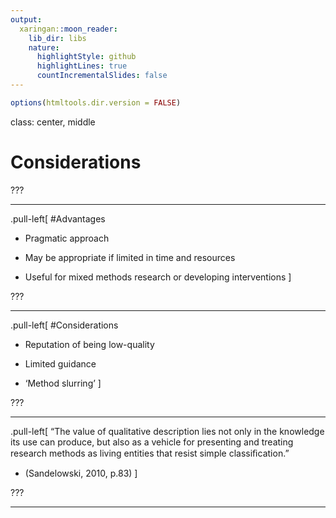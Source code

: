 ```yaml
---
output:
  xaringan::moon_reader:
    lib_dir: libs
    nature:
      highlightStyle: github
      highlightLines: true
      countIncrementalSlides: false
---
```



```r
options(htmltools.dir.version = FALSE)
```
class: center, middle

# Considerations

???

---

.pull-left[
#Advantages

* Pragmatic approach

* May be appropriate if limited in time and resources

* Useful for mixed methods research or developing interventions
]

???

---

.pull-left[
#Considerations

* Reputation of being low-quality 

* Limited guidance 

* 'Method slurring' 
]

???

---

.pull-left[
"The value of qualitative description lies not only in the knowledge its use can produce, but also as a vehicle for presenting and treating research methods as living entities that resist simple classiﬁcation."

* (Sandelowski, 2010, p.83) 
]

???

---
